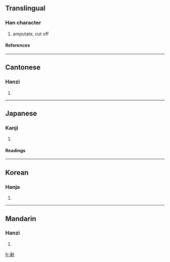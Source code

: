 {{see|刽}}

==Translingual==
===Han character===
{{Han char|rn=18|rad=刀|as=13|sn=15|four=8260<sub>0</sub>|canj=人日中弓 (OALN)}}
# amputate, cut off
====References====
{{Han ref|kx=0144.420|dkj=02225|dj=0326.010|hdz=10359.010|uh=528A|ud=21130|bh=BC44|bd=48196}}
----
==Cantonese==
===Hanzi===
{{yue-hanzi|jyut=|y=kui2}}
# {{defn|Cantonese}}
----
==Japanese==
===Kanji===
{{ja-kanji|grade=|rs=刀13}}
# {{defn|Japanese}} 
====Readings====
{{ja-readings|on=[[かい]] (kai), [[け]] (ke), [[かつ]] (katsu)|kun=[[たつ]] (tatsu)}}
----
==Korean==
===Hanja===
{{ko-hanja|hangeul=[[회]], [[괴]]|rv=hoe, goe|mr=hoe, koe}}
# {{defn|Korean}}
----
==Mandarin==
===Hanzi===
{{cmn-hanzi|sim=刽|pin=[[guì]] ([[gui4]])|wg=kuei<sup>4</sup>}}
# {{defn|Mandarin}}

[[fr:劊]]